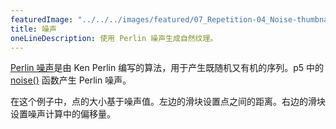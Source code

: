 ---
featuredImage: "../../../images/featured/07_Repetition-04_Noise-thumbnail.png"
title: 噪声
oneLineDescription: 使用 Perlin 噪声生成自然纹理。
---

<a href="https://en.wikipedia.org/wiki/Perlin_noise" target="_blank">Perlin 噪声</a>是由 Ken Perlin 编写的算法，用于产生既随机又有机的序列。p5 中的 <a href="https://p5js.org/reference/p5/noise" target="_blank">noise()</a> 函数产生 Perlin 噪声。

在这个例子中，点的大小基于噪声值。左边的滑块设置点之间的距离。右边的滑块设置噪声计算中的偏移量。
